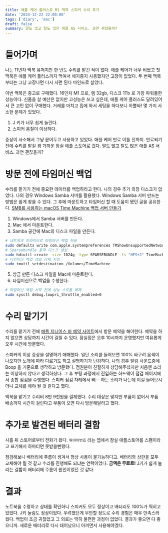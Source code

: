 ```yaml
---
title: 애플 케어 플러스로 M1 맥북 스피커 수리 후기
date: '2024-12-22 22:00:00'
tags: ['diary', 'mac']
draft: false
summary: 말도 많고 탈도 많은 애플 AS 서비스. 과연 괜찮을까?
---
```


# 들어가며

나는 11년차 맥북 유저지만 한 번도 수리를 맡긴 적이 없다. 애플 케어가 너무 비쌌고 첫 맥북은 애플 케어 플러스까지 먹여서 애지중지 사용했지만 고장이 없었다. 두 번째 맥북부터는 그냥 고장나면 다시 사면 된다 마인드로 살았다.

이번 맥북은 중고로 구매했다. 16인치 M1 프로, 램 32gb, 디스크 1Tb 로 가장 파워풀한 성능이다. 신품을 살 예산은 없지만 고성능은 쓰고 싶은데, 애플 케어 플러스도 달려있어서 큰 고민 없이 구매했다.
거래를 마치고 집에 와서 세팅을 하다보니 아뿔싸! 몇 가지 사소한 문제가 있었다.

1. J 키가 너무 쉽게 눌린다.
2. 스피커 음질이 이상하다.

증상이 사소해서 그냥 뭍어두고 사용하고 있었다. 애플 케어 만료 이틀 전까지.
만료되기 전에 수리를 맡길 겸 가까운 잠실 애플 스토어로 갔다. 말도 많고 탈도 많은 애플 AS 서비스. 과연 괜찮을까?

# 방문 전에 타임머신 백업

수리를 맡기기 전에 중요한 데이터를 백업하라고 한다. 나의 경우 추가 외장 디스크가 없었다. 나의 경우 Windows Samba 서버를 활용했다. Windows Samba 서버 만드는 방법은 쉽게 찾을 수 있다. 그 후에 마운트하고 타임머신 할 때 도움이 됐던 글을 공유한다.
[SMB를 사용하는 macOS Time Machine 백업 서버 만들기](https://kycfeel.github.io/2017/06/20/smb%EB%A5%BC-%EC%82%AC%EC%9A%A9%ED%95%98%EB%8A%94-%EB%A7%A5-Time-Machine-%EB%B0%B1%EC%97%85-%EC%84%9C%EB%B2%84-%EB%A7%8C%EB%93%A4%EA%B8%B0/)

1. Windows에서 Samba 서버를 만든다.
2. Mac 에서 마운트한다.
3. Samba 공간에 Mac의 디스크 파일을 만든다.

```bash
# 네트워크 드라이브로 타임머신 백업 허용
sudo defaults write com.apple.systempreferences TMShowUnsupportedNetworkVolumes 1
# Sparsebundle 동적 디스크 생성
sudo hdiutil create -size 1024g -type SPARSEBUNDLE -fs "HFS+J" TimeMachine.sparsebundle
# 타임머신 백업 경로 강제 지정
sudo tmutil setdestination /Volumes/TimeMachine
```

5. 방금 만든 디스크 파일을 Mac에 마운트한다.
6. 타임머신으로 백업을 수행한다.

```bash
# 타임머신 백업 시작 전에 성능 스로틀 해제
sudo sysctl debug.lowpri_throttle_enabled=0
```

# 수리 맡기기

수리를 맡기기 전에 [애플 지니어스 바 예약 사이트](https://getsupport.apple.com/)에서 방문 예약을 해야한다.
예약을 하지 않으면 상담까지 시간이 걸릴 수 있다. 잠실점은 오후 10시까지 운영했지만 여유롭게 오후 시간에 방문했다.

스피커의 이상 증상을 설명하기 애매했다. 일단 소리를 들어보면 100% 싸구려 음색이 나오지만 노래에 따라 다르기도 하고 설명하기가 난감하다. 나의 경우 알림 사운드중에 Boop 을 기준으로 생각하고 방문했다.
점원분이 친절하게 상담해주셨지만 처음엔 소리는 이상하지 않다고 생각하셨다. 그 후 부팅 과정에서 진입하는 하드웨어 점검 페이지에서 종합 점검을 수행했다.
스피커 점검 차례에서 삐-- 하는 소리가 나는데 이걸 들어보시더니 교체를 해야 될 것 같다고 했다.

맥북을 맡기고 수리비 8만 9천원을 결제했다.
수리 대상은 맞지만 부품이 없어서 부품 배송까지 시간이 걸린다고 부품이 오면 다시 방문해달라고 했다.

# 추가로 발견된 배터리 결함

사흘 뒤 스토어로부터 전화가 왔다. `뭐야이번호` 라는 앱에서 잠실 애플스토어를 스팸이라고 표기해서 하마터면 못받을뻔했다.

점검해보니 배터리에 주름이 생겨서 정상 사용이 불가능하다고.
배터리와 상판을 모두 교체해야 될 것 같고 수리를 진행해도 되냐는 연락이었다. **금액은 무료로!**
J키가 쉽게 눌리는 결함이 배터리에 주름이 원인이었던 것 같다.

# 결과

노트북을 수령하고 상태를 확인하니 스피커도 모두 정상이고 배터리도 100%가 찍히고 있었다. J키 눌림도 정상이었다.
우려했던게 무안할 정도로 수리 경험은 매우 만족스러웠다. 백업이 조금 귀찮았고 그 외로는 딱히 불편한 과정이 없었다.
결과가 좋으면 다 좋으니까. 새로운 배터리로 다시 태어났으니 아끼면서 사용해야겠다.
